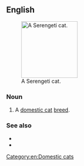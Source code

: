 ==English==
[[File:Serengetimalecat.jpg|thumb|right|150px|A Serengeti cat.]]

===Noun===
{{en-noun}}

# A [[domestic cat]] [[breed]].

===See also===
* {{pedia|Serengeti cat}}
* {{commonslite|Category:Serengeti (cat)}}

[[Category:en:Domestic cats]]
